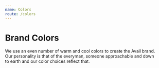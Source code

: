 ```yaml
---
name: Colors
route: /colors
---
```



# Brand Colors

We use an even number of warm and cool colors to create the Avail brand. Our personality is that of the everyman, someone approachable and down to earth and our color choices reflect that.

<Palette>
  <Swatch name="UI 100" color={colors.ui_100} />
  <Swatch name="UI 300" color={colors.ui_300} />
  <Swatch name="UI 500" color={colors.ui_500} />
  <Swatch name="UI 700" color={colors.ui_700} style={{ color: "#fff" }} />
  <Swatch name="UI 900" color={colors.ui_900} style={{ color: "#fff" }} />
</Palette>

<Palette>
  <Swatch name="Blue 100" color={colors.blue_100} />
  <Swatch name="Blue 300" color={colors.blue_300} />
  <Swatch name="Blue 500" color={colors.blue_500} style={{ color: "#fff" }} />
  <Swatch name="Blue 700" color={colors.blue_700} style={{ color: "#fff" }} />
  <Swatch name="Blue 900" color={colors.blue_900} style={{ color: "#fff" }} />
</Palette>

<Palette>
  <Swatch name="Green 100" color={colors.green_100} />
  <Swatch name="Green 300" color={colors.green_300} />
  <Swatch name="Green 500" color={colors.green_500} />
  <Swatch name="Green 700" color={colors.green_700} style={{ color: "#fff" }} />
  <Swatch name="Green 900" color={colors.green_900} style={{ color: "#fff" }} />
</Palette>

<Palette>
  <Swatch name="Gold 100" color={colors.gold_100} />
  <Swatch name="Gold 300" color={colors.gold_300} />
  <Swatch name="Gold 500" color={colors.gold_500} />
  <Swatch name="Gold 700" color={colors.gold_700} style={{ color: "#fff" }} />
  <Swatch name="Gold 900" color={colors.gold_900} style={{ color: "#fff" }} />
</Palette>

<Palette>
  <Swatch name="Straw 100" color={colors.straw_100} />
  <Swatch name="Straw 300" color={colors.straw_300} />
  <Swatch name="Straw 500" color={colors.straw_500} />
  <Swatch name="Straw 700" color={colors.straw_700} />
  <Swatch name="Straw 900" color={colors.straw_900} style={{ color: "#fff" }} />
</Palette>
